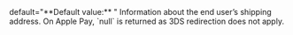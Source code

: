   
<ParamField body="Shipping" type="object">   
default="**Default value:** "    
Information about the end user’s shipping address. On Apple Pay, `null` is returned as 3DS redirection does not apply.  
</ParamField>